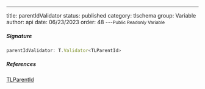 ---
title: parentIdValidator
status: published
category: tlschema
group: Variable
author: api
date: 06/23/2023
order: 48
---<Small>Public Readonly Variable</Small>




##### Signature


```ts
parentIdValidator: T.Validator<TLParentId>
```

##### References

[TLParentId](/gen/tlschema/TLParentId-type)

